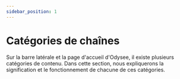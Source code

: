 ---
sidebar_position: 1
---

# Catégories de chaînes

Sur la barre latérale et la page d'accueil d'Odysee, il existe plusieurs catégories de contenu. Dans cette section, nous expliquerons la signification et le fonctionnement de chacune de ces catégories.

<CategoryCards/>
